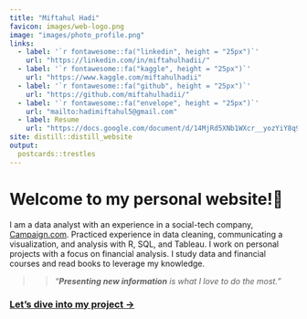 ```yaml
---
title: "Miftahul Hadi"
favicon: images/web-logo.png
image: "images/photo_profile.png"
links:
  - label: '`r fontawesome::fa("linkedin", height = "25px")`'
    url: "https://linkedin.com/in/miftahulhadii/"
  - label: '`r fontawesome::fa("kaggle", height = "25px")`'
    url: "https://www.kaggle.com/miftahulhadii"
  - label: '`r fontawesome::fa("github", height = "25px")`'
    url: "https://github.com/miftahulhadii/"
  - label: '`r fontawesome::fa("envelope", height = "25px")`'
    url: "mailto:hadimiftahul5@gmail.com"
  - label: Resume
    url: "https://docs.google.com/document/d/14MjRd5XNb1WXcr__yozYiY8q9AklYo0Wb1z9yOfoV7k/edit"
site: distill::distill_website
output:
  postcards::trestles
---
```


# Welcome to my personal website!🤚

I am a data analyst with an experience in a social-tech company, [Campaign.com](https://www.campaign.com/){target="_blank"}. Practiced experience in data cleaning, communicating a visualization, and analysis with R, SQL, and Tableau. I work on personal projects with a focus on financial analysis. I study data and financial courses and read books to leverage my knowledge.

>> *"**Presenting new information** is what I love to do the most."*

### [Let's dive into my project →](project.html)